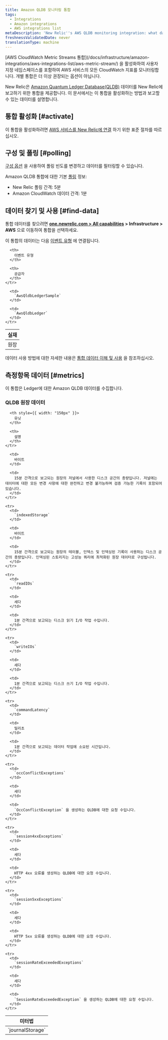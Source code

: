 ```yaml
---
title: Amazon QLDB 모니터링 통합
tags:
  - Integrations
  - Amazon integrations
  - AWS integrations list
metaDescription: 'New Relic''s AWS QLDB monitoring integration: what data it reports, and how to enable it.'
freshnessValidatedDate: never
translationType: machine
---
```


<Callout variant="important">
  [AWS CloudWatch Metric Streams 통합](/docs/infrastructure/amazon-integrations/aws-integrations-list/aws-metric-stream/) 을 활성화하여 사용자 지정 네임스페이스를 포함하여 AWS 서비스의 모든 CloudWatch 지표를 모니터링합니다. 개별 통합은 더 이상 권장되는 옵션이 아닙니다.
</Callout>

New Relic은 [Amazon Quantum Ledger Database(QLDB)](https://aws.amazon.com/qldb/) 데이터를 New Relic에 보고하기 위한 통합을 제공합니다. 이 문서에서는 이 통합을 활성화하는 방법과 보고할 수 있는 데이터를 설명합니다.

## 통합 활성화 [#activate]

이 통합을 활성화하려면 [AWS 서비스를 New Relic에 연결](/docs/infrastructure/infrastructure-integrations/getting-started/connect-aws-integrations-infrastructure) 하기 위한 표준 절차를 따르십시오.

## 구성 및 폴링 [#polling]

[구성 옵션](/docs/integrations/new-relic-integrations/getting-started/configure-polling-frequency-data-collection-cloud-integrations) 을 사용하여 폴링 빈도를 변경하고 데이터를 필터링할 수 있습니다.

Amazon QLDB 통합에 대한 기본 [폴링](/docs/infrastructure/amazon-integrations/aws-integrations-list/aws-polling-intervals-infrastructure-integrations) 정보:

* New Relic 폴링 간격: 5분
* Amazon CloudWatch 데이터 간격: 1분

## 데이터 찾기 및 사용 [#find-data]

통합 데이터를 찾으려면 <DNT>**[one.newrelic.com > All capabilities](https://one.newrelic.com/all-capabilities) > Infrastructure > AWS**</DNT> 으로 이동하여 통합을 선택하세요.

이 통합의 데이터는 다음 [이벤트 유형](/docs/data-apis/understand-data/new-relic-data-types/#event-data) 에 연결됩니다.

<table>
  <thead>
    <tr>
      <th>
        실재
      </th>

      <th>
        이벤트 유형
      </th>

      <th>
        공급자
      </th>
    </tr>
  </thead>

  <tbody>
    <tr>
      <td>
        원장
      </td>

      <td>
        `AwsQldbLedgerSample`
      </td>

      <td>
        `AwsQldbLedger`
      </td>
    </tr>
  </tbody>
</table>

데이터 사용 방법에 대한 자세한 내용은 [통합 데이터 이해 및 사용](/docs/infrastructure/integrations/find-use-infrastructure-integration-data) 을 참조하십시오.

## 측정항목 데이터 [#metrics]

이 통합은 Ledger에 대한 Amazon QLDB 데이터를 수집합니다.

### QLDB 원장 데이터

<table>
  <thead>
    <tr>
      <th style={{ width: "275px" }}>
        미터법
      </th>

      <th style={{ width: "150px" }}>
        유닛
      </th>

      <th>
        설명
      </th>
    </tr>
  </thead>

  <tbody>
    <tr>
      <td>
        `journalStorage`
      </td>

      <td>
        바이트
      </td>

      <td>
        15분 간격으로 보고되는 원장의 저널에서 사용한 디스크 공간의 총량입니다. 저널에는 데이터에 대한 모든 변경 사항에 대한 완전하고 변경 불가능하며 검증 가능한 기록이 포함되어 있습니다.
      </td>
    </tr>

    <tr>
      <td>
        `indexedStorage`
      </td>

      <td>
        바이트
      </td>

      <td>
        15분 간격으로 보고되는 원장의 테이블, 인덱스 및 인덱싱된 기록이 사용하는 디스크 공간의 총량입니다. 인덱싱된 스토리지는 고성능 쿼리에 최적화된 원장 데이터로 구성됩니다.
      </td>
    </tr>

    <tr>
      <td>
        `readIOs`
      </td>

      <td>
        세다
      </td>

      <td>
        1분 간격으로 보고되는 디스크 읽기 I/O 작업 수입니다.
      </td>
    </tr>

    <tr>
      <td>
        `writeIOs`
      </td>

      <td>
        세다
      </td>

      <td>
        1분 간격으로 보고되는 디스크 쓰기 I/O 작업 수입니다.
      </td>
    </tr>

    <tr>
      <td>
        `commandLatency`
      </td>

      <td>
        밀리초
      </td>

      <td>
        1분 간격으로 보고되는 데이터 작업에 소요된 시간입니다.
      </td>
    </tr>

    <tr>
      <td>
        `occConflictExceptions`
      </td>

      <td>
        세다
      </td>

      <td>
        `OccConflictException` 을 생성하는 QLDB에 대한 요청 수입니다.
      </td>
    </tr>

    <tr>
      <td>
        `session4xxExceptions`
      </td>

      <td>
        세다
      </td>

      <td>
        HTTP 4xx 오류를 생성하는 QLDB에 대한 요청 수입니다.
      </td>
    </tr>

    <tr>
      <td>
        `session5xxExceptions`
      </td>

      <td>
        세다
      </td>

      <td>
        HTTP 5xx 오류를 생성하는 QLDB에 대한 요청 수입니다.
      </td>
    </tr>

    <tr>
      <td>
        `sessionRateExceededExceptions`
      </td>

      <td>
        세다
      </td>

      <td>
        `SessionRateExceededException` 을 생성하는 QLDB에 대한 요청 수입니다.
      </td>
    </tr>
  </tbody>
</table>
